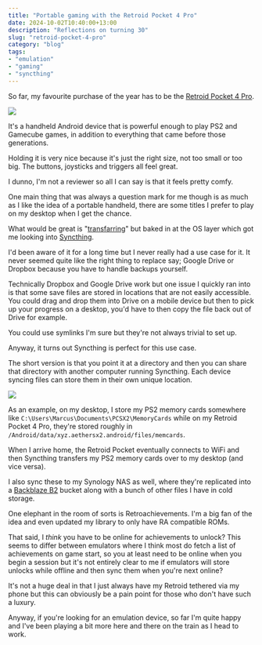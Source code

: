 ```yaml
---
title: "Portable gaming with the Retroid Pocket 4 Pro"
date: 2024-10-02T10:40:00+13:00
description: "Reflections on turning 30"
slug: "retroid-pocket-4-pro"
category: "blog"
tags:
- "emulation"
- "gaming"
- "syncthing"
---
```


So far, my favourite purchase of the year has to be the [Retroid Pocket 4 Pro](https://www.goretroid.com/products/retroid-pocket-4-handheld).

![](https://cdn.utf9k.net/blog/retroid-pocket-4-pro/steinsgate-train.jpg)

It's a handheld Android device that is powerful enough to play PS2 and Gamecube games, in addition to everything that came before those generations.

Holding it is very nice because it's just the right size, not too small or too big. The buttons, joysticks and triggers all feel great.

I dunno, I'm not a reviewer so all I can say is that it feels pretty comfy.

One main thing that was always a question mark for me though is as much as I like the idea of a portable handheld, there are some titles I prefer to play on my desktop when I get the chance.

What would be great is "[transfarring](https://youtu.be/flK748GogoA)" but baked in at the OS layer which got me looking into [Syncthing](https://syncthing.net/).

I'd been aware of it for a long time but I never really had a use case for it. It never seemed quite like the right thing to replace say; Google Drive or Dropbox because you have to handle backups yourself.

Technically Dropbox and Google Drive work but one issue I quickly ran into is that some save files are stored in locations that are not easily accessible. You could drag and drop them into Drive on a mobile device but then to pick up your progress on a desktop, you'd have to then copy the file back out of Drive for example.

You could use symlinks I'm sure but they're not always trivial to set up.

Anyway, it turns out Syncthing is perfect for this use case.

The short version is that you point it at a directory and then you can share that directory with another computer running Syncthing. Each device syncing files can store them in their own unique location.

![](https://cdn.utf9k.net/blog/retroid-pocket-4-pro/syncthing-desktop.png)

As an example, on my desktop, I store my PS2 memory cards somewhere like `C:\Users\Marcus\Documents\PCSX2\MemoryCards` while on my Retroid Pocket 4 Pro, they're stored roughly in `/Android/data/xyz.aethersx2.android/files/memcards`.

When I arrive home, the Retroid Pocket eventually connects to WiFi and then Syncthing transfers my PS2 memory cards over to my desktop (and vice versa).

I also sync these to my Synology NAS as well, where they're replicated into a [Backblaze B2](https://www.backblaze.com/cloud-storage) bucket along with a bunch of other files I have in cold storage.

One elephant in the room of sorts is Retroachievements. I'm a big fan of the idea and even updated my library to only have RA compatible ROMs.

That said, I *think* you have to be online for achievements to unlock? This seems to differ between emulators where I think most do fetch a list of achievements on game start, so you at least need to be online when you begin a session but it's not entirely clear to me if emulators will store unlocks while offline and then sync them when you're next online?

It's not a huge deal in that I just always have my Retroid tethered via my phone but this can obviously be a pain point for those who don't have such a luxury.

Anyway, if you're looking for an emulation device, so far I'm quite happy and I've been playing a bit more here and there on the train as I head to work.